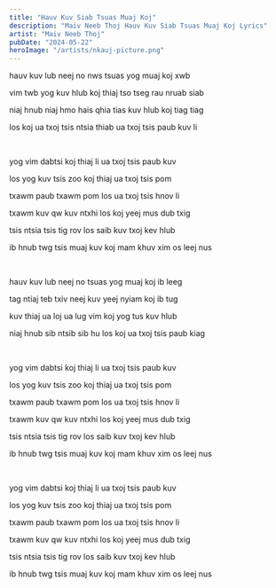 ```yaml
---
title: "Hauv Kuv Siab Tsuas Muaj Koj"
description: "Maiv Neeb Thoj Hauv Kuv Siab Tsuas Muaj Koj Lyrics"
artist: "Maiv Neeb Thoj"
pubDate: "2024-05-22"
heroImage: "/artists/nkauj-picture.png"
---
```


hauv kuv lub neej no nws tsuas yog muaj koj xwb

vim twb yog kuv hlub koj thiaj tso tseg rau nruab siab

niaj hnub niaj hmo hais qhia tias kuv hlub koj tiag tiag

los koj ua txoj tsis ntsia thiab ua txoj tsis paub kuv li

<br />

yog vim dabtsi koj thiaj li ua txoj tsis paub kuv

los yog kuv tsis zoo koj thiaj ua txoj tsis pom

txawm paub txawm pom los ua txoj tsis hnov li

txawm kuv qw kuv ntxhi los koj yeej mus dub txig

tsis ntsia tsis tig rov los saib kuv txoj kev hlub

ib hnub twg tsis muaj kuv koj mam khuv xim os leej nus

<br />

hauv kuv lub neej no tsuas yog muaj koj ib leeg

tag ntiaj teb txiv neej kuv yeej nyiam koj ib tug

kuv thiaj ua loj ua lug vim koj yog tus kuv hlub

niaj hnub sib ntsib sib hu los koj ua txoj tsis paub kiag

<br />

yog vim dabtsi koj thiaj li ua txoj tsis paub kuv

los yog kuv tsis zoo koj thiaj ua txoj tsis pom

txawm paub txawm pom los ua txoj tsis hnov li

txawm kuv qw kuv ntxhi los koj yeej mus dub txig

tsis ntsia tsis tig rov los saib kuv txoj kev hlub

ib hnub twg tsis muaj kuv koj mam khuv xim os leej nus

<br />

yog vim dabtsi koj thiaj li ua txoj tsis paub kuv

los yog kuv tsis zoo koj thiaj ua txoj tsis pom

txawm paub txawm pom los ua txoj tsis hnov li

txawm kuv qw kuv ntxhi los koj yeej mus dub txig

tsis ntsia tsis tig rov los saib kuv txoj kev hlub

ib hnub twg tsis muaj kuv koj mam khuv xim os leej nus
